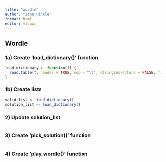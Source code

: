 ```yaml
---
title: "wordle"
author: "John Hinkle"
format: html
editor: visual
---
```


## Wordle

### 1a) Create 'load_dictionary()' function

```r
load_dictionary <- function(f) {
  read.table(f, header = TRUE, sep = "\t", stringsAsFactors = FALSE, fill = TRUE)
}
```

### 1b) Create lists

```r
valid_list <- load_dictionary()
solution_list <- load_dictionary()
```

### 2) Update solution_list

```r

```

### 3) Create 'pick_solution()' function

```r

```

### 4) Create 'play_wordle()' function

```r

```

